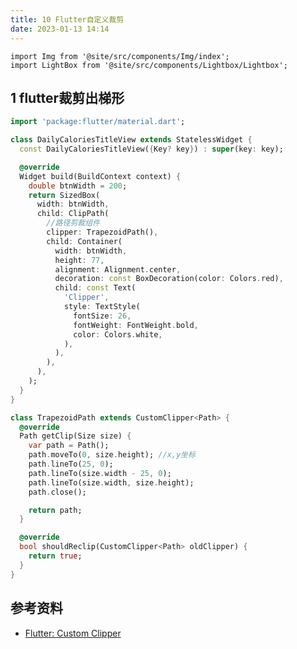 ```yaml
---
title: 10 Flutter自定义裁剪
date: 2023-01-13 14:14
---
```


```mdx-code-block
import Img from '@site/src/components/Img/index';
import LightBox from '@site/src/components/Lightbox/Lightbox';

```

## 1 flutter裁剪出梯形
```dart
import 'package:flutter/material.dart';

class DailyCaloriesTitleView extends StatelessWidget {
  const DailyCaloriesTitleView({Key? key}) : super(key: key);

  @override
  Widget build(BuildContext context) {
    double btnWidth = 200;
    return SizedBox(
      width: btnWidth,
      child: ClipPath(
        //路径剪裁组件
        clipper: TrapezoidPath(),
        child: Container(
          width: btnWidth,
          height: 77,
          alignment: Alignment.center,
          decoration: const BoxDecoration(color: Colors.red),
          child: const Text(
            'Clipper',
            style: TextStyle(
              fontSize: 26,
              fontWeight: FontWeight.bold,
              color: Colors.white,
            ),
          ),
        ),
      ),
    );
  }
}

class TrapezoidPath extends CustomClipper<Path> {
  @override
  Path getClip(Size size) {
    var path = Path();
    path.moveTo(0, size.height); //x,y坐标
    path.lineTo(25, 0);
    path.lineTo(size.width - 25, 0);
    path.lineTo(size.width, size.height);
    path.close();

    return path;
  }

  @override
  bool shouldReclip(CustomClipper<Path> oldClipper) {
    return true;
  }
}

```

<Imag src="https://qiniu.wuchuheng.com/images/WX20230113-141740.png"  />

## 参考资料

* [Flutter: Custom Clipper ](https://medium.com/flutter-community/flutter-custom-clipper-28c6d380fdd6#:~:text=To%20create%20a%20custom%20clipper,widget%20height%20and%20width%20values.)
